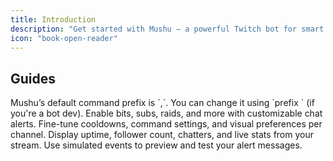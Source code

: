 ```yaml
---
title: Introduction
description: "Get started with Mushu — a powerful Twitch bot for smart alerts, chat tools, and stream automation."
icon: "book-open-reader"
---
```


## Guides

<Info>
  Mushu’s default command prefix is `,`. You can change it using `prefix <newsymbol>` (if you're a bot dev).
</Info>

<CardGroup cols={2}>
  <Card title="Alerts Setup" icon="bullhorn" href="/alerts/overview">
    Enable bits, subs, raids, and more with customizable chat alerts.
  </Card>
  <Card title="Channel Configuration" icon="gear" href="/configuration">
    Fine-tune cooldowns, command settings, and visual preferences per channel.
  </Card>
  <Card title="Stream Info Tools" icon="chart-line" href="/streaminfo">
    Display uptime, follower count, chatters, and live stats from your stream.
  </Card>
  <Card title="Testing & Simulations" icon="flask" href="/alerts/simulate">
    Use simulated events to preview and test your alert messages.
  </Card>
</CardGroup>
